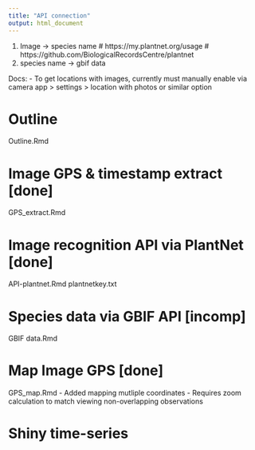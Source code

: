 ```yaml
---
title: "API connection"
output: html_document
---
```


1. Image -> species name
  # https://my.plantnet.org/usage
  # https://github.com/BiologicalRecordsCentre/plantnet
2. species name -> gbif data
  
Docs:
- To get locations with images, currently must manually enable via camera app > settings > location with photos or similar option

# Outline
Outline.Rmd

# Image GPS & timestamp extract [done]
GPS_extract.Rmd

# Image recognition API via PlantNet [done]
API-plantnet.Rmd
plantnetkey.txt

# Species data via GBIF API [incomp]
GBIF data.Rmd

# Map Image GPS [done]
GPS_map.Rmd
- Added mapping mutliple coordinates
  - Requires zoom calculation to match viewing non-overlapping observations

# Shiny time-series